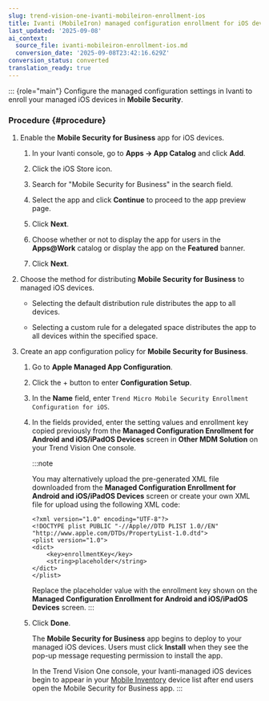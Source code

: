 ```yaml
---
slug: trend-vision-one-ivanti-mobileiron-enrollment-ios
title: Ivanti (MobileIron) managed configuration enrollment for iOS devices
last_updated: '2025-09-08'
ai_context:
  source_file: ivanti-mobileiron-enrollment-ios.md
  conversion_date: '2025-09-08T23:42:16.629Z'
conversion_status: converted
translation_ready: true
---
```


::: {role="main"}
Configure the managed configuration settings in Ivanti to enroll your managed iOS devices in **Mobile Security**.

### Procedure {#procedure}

1.  Enable the **Mobile Security for Business** app for iOS devices.

    1.  In your Ivanti console, go to **Apps → App Catalog** and click **Add**.

    2.  Click the iOS Store icon.

    3.  Search for "Mobile Security for Business" in the search field.

    4.  Select the app and click **Continue** to proceed to the app preview page.

    5.  Click **Next**.

    6.  Choose whether or not to display the app for users in the **Apps@Work** catalog or display the app on the **Featured** banner.

    7.  Click **Next**.

2.  Choose the method for distributing **Mobile Security for Business** to managed iOS devices.

    - Selecting the default distribution rule distributes the app to all devices.

    - Selecting a custom rule for a delegated space distributes the app to all devices within the specified space.

3.  Create an app configuration policy for **Mobile Security for Business**.

    1.  Go to **Apple Managed App Configuration**.

    2.  Click the + button to enter **Configuration Setup**.

    3.  In the **Name** field, enter `Trend Micro Mobile Security Enrollment Configuration for iOS`.

    4.  In the fields provided, enter the setting values and enrollment key copied previously from the **Managed Configuration Enrollment for Android and iOS/iPadOS Devices** screen in **Other MDM Solution** on your Trend Vision One console.

        :::note

        You may alternatively upload the pre-generated XML file downloaded from the **Managed Configuration Enrollment for Android and iOS/iPadOS Devices** screen or create your own XML file for upload using the following XML code:

        ``` codeblock
        <?xml version="1.0" encoding="UTF-8"?>
        <!DOCTYPE plist PUBLIC "-//Apple//DTD PLIST 1.0//EN" "http://www.apple.com/DTDs/PropertyList-1.0.dtd">
        <plist version="1.0">
        <dict>
            <key>enrollmentKey</key>
            <string>placeholder</string>
        </dict>
        </plist>
        ```

        Replace the placeholder value with the enrollment key shown on the **Managed Configuration Enrollment for Android and iOS/iPadOS Devices** screen.
        :::

    5.  Click **Done**.

        The **Mobile Security for Business** app begins to deploy to your managed iOS devices. Users must click **Install** when they see the pop-up message requesting permission to install the app.

        In the Trend Vision One console, your Ivanti-managed iOS devices begin to appear in your [Mobile Inventory](mobile-invent-intro.mdx) device list after end users open the Mobile Security for Business app.
:::
